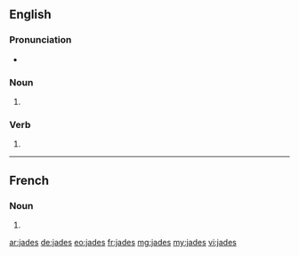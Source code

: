 ==English==

===Pronunciation===
* {{rhymes|eɪdz}}

===Noun===
{{head|en|plural}}

# {{plural of|jade|lang=en}}

===Verb===
{{head|en}}

# {{en-third-person singular of|jade}}

----

==French==

===Noun===
{{head|fr|plural}}

# {{plural of|jade|lang=fr}}

[[ar:jades]]
[[de:jades]]
[[eo:jades]]
[[fr:jades]]
[[mg:jades]]
[[my:jades]]
[[vi:jades]]